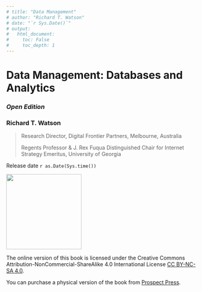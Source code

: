 ```yaml
---
# title: "Data Management"
# author: "Richard T. Watson"
# date: "`r Sys.Date()`"
# output:
#   html_document:
#     toc: False
#     toc_depth: 1
---
```


# Data Management: Databases and Analytics {.unnumbered}

### *Open Edition* {.unnumbered}

### Richard T. Watson {.unnumbered}

> Research Director, Digital Frontier Partners, Melbourne, Australia 
>
> Regents Professor & J. Rex Fuqua Distinguished Chair for Internet Strategy Emeritus, University of Georgia
>


Release date `r as.Date(Sys.time())`

![](Figures/Front%20matter/CC.by.png){width="200"}

The online version of this book is licensed under the Creative Commons Attribution-NonCommercial-ShareAlike 4.0 International License [CC BY-NC-SA 4.0](https://creativecommons.org/licenses/by-nc-sa/4.0/).

You can purchase a physical version of the book from [Prospect Press](https://www.prospectpressvt.com).

\newpage
